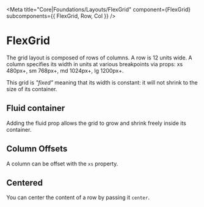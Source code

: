 
<Meta
  title="Core|Foundations/Layouts/FlexGrid"
  component={FlexGrid}
  subcomponents={{ FlexGrid, Row, Col }}
/>

# FlexGrid

<StoryStatus status="inProgress" />

The grid layout is composed of rows of columns. A row is 12 units wide. A
column specifies its width in units at various breakpoints via props: xs
480px+, sm 768px+, md 1024px+, lg 1200px+.

This grid is _"fixed"_ meaning that its width is constant: it will
not shrink to the size of its container.

<Preview>
  <Story name="Fixed Grid Default">
    <FlexGrid {...defaultGridProps}>
      <Row>
        <Col xs={12} sm={3} md={2} lg={1}>
          <Box />
        </Col>
        <Col xs={6} sm={6} md={8} lg={10}>
          <Box />
        </Col>
        <Col xs={6} sm={3} md={2} lg={1}>
          <Box />
        </Col>
      </Row>
      <Row>
        <Col xs={12} sm={2}>
          <Box />
        </Col>
        <Col xs={12} sm={2}>
          <Box />
        </Col>
        <Col xs={12} sm={2}>
          <Box />
        </Col>
        <Col xs={12} sm={2}>
          <Box />
        </Col>
        <Col xs={12} sm={2}>
          <Box />
        </Col>
        <Col xs={12} sm={2}>
          <Box />
        </Col>
      </Row>
    </FlexGrid>
  </Story>
</Preview>

<Props of={FlexGrid} />

## Fluid container

Adding the fluid prop allows the grid to grow and shrink freely inside its
container.

<Preview>
  <Story name="Fluid Container">
    <FlexGrid {...defaultGridProps} fluid>
      <Row>
        <Col xs={12} sm={3} md={2} lg={1}>
          <Box />
        </Col>
        <Col xs={6} sm={6} md={8} lg={10}>
          <Box />
        </Col>
        <Col xs={6} sm={3} md={2} lg={1}>
          <Box />
        </Col>
      </Row>
      <Row>
        <Col xs={12} sm={2}>
          <Box />
        </Col>
        <Col xs={12} sm={2}>
          <Box />
        </Col>
        <Col xs={12} sm={2}>
          <Box />
        </Col>
        <Col xs={12} sm={2}>
          <Box />
        </Col>
        <Col xs={12} sm={2}>
          <Box />
        </Col>
        <Col xs={12} sm={2}>
          <Box />
        </Col>
      </Row>
    </FlexGrid>
  </Story>
</Preview>

## Column Offsets

A column can be offset with the `xs` property.

<Preview>
  <Story name="Column Offsets">
    <FlexGrid fluid {...defaultGridProps}>
      <Row>
        <Col xsOffset={11} xs={1}>
          <Box />
        </Col>
        <Col xsOffset={10} xs={2}>
          <Box />
        </Col>
        <Col xsOffset={9} xs={3}>
          <Box />
        </Col>
        <Col xsOffset={8} xs={4}>
          <Box />
        </Col>
        <Col xsOffset={7} xs={5}>
          <Box />
        </Col>
        <Col xsOffset={6} xs={6}>
          <Box />
        </Col>
        <Col xsOffset={5} xs={7}>
          <Box />
        </Col>
        <Col xsOffset={4} xs={8}>
          <Box />
        </Col>
        <Col xsOffset={3} xs={9}>
          <Box />
        </Col>
        <Col xsOffset={2} xs={10}>
          <Box />
        </Col>
        <Col xsOffset={1} xs={11}>
          <Box />
        </Col>
      </Row>
    </FlexGrid>
  </Story>
</Preview>

## Centered

You can center the content of a row by passing it `center`.

<Preview>
  <Story name="Centered">
    <FlexGrid fluid {...defaultGridProps}>
      <Row>
        <Col xs={12}>
          <Row center="xs">
            <Col xs={6}>
              <Box />
            </Col>
          </Row>
        </Col>
      </Row>
    </FlexGrid>
  </Story>
</Preview>
